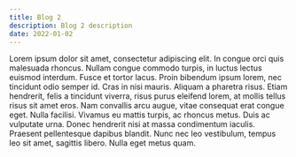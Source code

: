 ```yaml
---
title: Blog 2
description: Blog 2 description
date: 2022-01-02
---
```


Lorem ipsum dolor sit amet, consectetur adipiscing elit. In congue orci quis malesuada rhoncus. Nullam congue commodo turpis, in luctus lectus euismod interdum. Fusce et tortor lacus. Proin bibendum ipsum lorem, nec tincidunt odio semper id. Cras in nisi mauris. Aliquam a pharetra risus. Etiam hendrerit, felis a tincidunt viverra, risus purus eleifend lorem, at mollis tellus risus sit amet eros. Nam convallis arcu augue, vitae consequat erat congue eget. Nulla facilisi. Vivamus eu mattis turpis, ac rhoncus metus. Duis ac vulputate urna. Donec hendrerit nisi at massa condimentum iaculis. Praesent pellentesque dapibus blandit. Nunc nec leo vestibulum, tempus leo sit amet, sagittis libero. Nulla eget metus quam.
